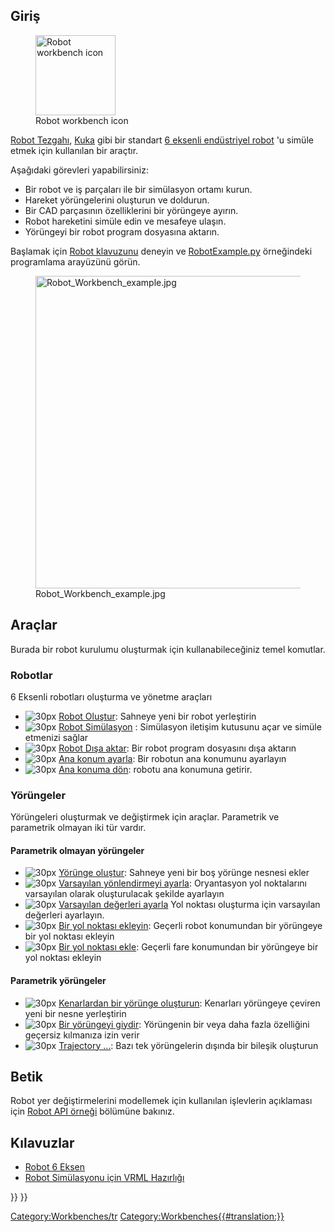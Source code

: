 <languages/>

{{Docnav
|[[Reverse_Engineering_Workbench|Reverse Engineering Workbench]]
|[[Sketcher_Workbench|Sketcher Workbench]]
|IconL=Workbench_Reverse_Engineering.svg
|IconR=Workbench_Sketcher.svg
}}

{{VeryImportantMessage|The Robot Workbench is unmaintained. If you have experience with the topic and are interested in maintaining it, please state your intention in the developer's section of the [https://forum.freecadweb.org/index.php FreeCAD forum].

The reason this workbench is still in the master source code is because this workbench is programmed in C++. If this workbench could be programmed in Python, then it could be made an [[external_workbenches|external workbench]] and it could be moved to a separate repository.
}}

== Giriş ==

[[Image:Workbench_Robot.svg|thumb|128px|Robot workbench icon]]

<div class="mw-translate-fuzzy">
[[Robot Workbench/tr|Robot Tezgahı]], [http://kuka.com/ Kuka] gibi bir standart [[Robot_6-Axis|6 eksenli endüstriyel robot]] 'u simüle etmek için kullanılan bir araçtır.
</div>

Aşağıdaki görevleri yapabilirsiniz: 
* Bir robot ve iş parçaları ile bir simülasyon ortamı kurun. 
* Hareket yörüngelerini oluşturun ve doldurun. 
* Bir CAD parçasının özelliklerini bir yörüngeye ayırın. 
* Robot hareketini simüle edin ve mesafeye ulaşın. 
* Yörüngeyi bir robot program dosyasına aktarın.

<div class="mw-translate-fuzzy">
Başlamak için [[Robot tutorial/tr|Robot klavuzunu]] deneyin ve [https://github.com/FreeCAD/FreeCAD_sf_master/blob/master/src/Mod/Robot/RobotExample.py RobotExample.py] örneğindeki programlama arayüzünü görün.
</div>

{{TOCright}}
[[Image:Robot_Workbench_example.jpg|500px]]

== Araçlar == 
Burada bir robot kurulumu oluşturmak için kullanabileceğiniz temel komutlar. 

=== Robotlar === 
6 Eksenli robotları oluşturma ve yönetme araçları

<div class="mw-translate-fuzzy">
* [[Image: Robot_CreateRobot.png | 30px]] [[Robot_CreateRobot/tr |Robot Oluştur]]: Sahneye yeni bir robot yerleştirin 
* [[Image: Robot_Simulate.png | 30px]] [[Robot_Simulate/tr | Robot Simülasyon]] : Simülasyon iletişim kutusunu açar ve simüle etmenizi sağlar 
* [[Image: Robot_Export.png | 30px]] [[Robot_Export/tr| Robot Dışa aktar]]: Bir robot program dosyasını dışa aktarın 
* [[Image: Robot_SetHomePos.png | 30px]] [[ Robot_SetHomePos/tr | Ana konum ayarla]]: Bir robotun ana konumunu ayarlayın 
* [[Image: Robot_RestoreHomePos.png | 30px]] [[Robot_RestoreHomePos | Ana konuma dön]]: robotu ana konumuna getirir.
</div>

=== Yörüngeler === 
Yörüngeleri oluşturmak ve değiştirmek için araçlar. Parametrik ve parametrik olmayan iki tür vardır.

<div class="mw-translate-fuzzy">
==== Parametrik olmayan yörüngeler ==== 
* [[Image: Robot_CreateTrajectory.png | 30px]] [[Robot_CreateTrajectory/tr |Yörünge oluştur]]: Sahneye yeni bir boş yörünge nesnesi ekler 
* [[Image: Robot_SetDefaultOrientation.png | 30px]] [[Robot_SetDefaultOrientation/tr | Varsayılan yönlendirmeyi ayarla]]: Oryantasyon yol noktalarını varsayılan olarak oluşturulacak şekilde ayarlayın 
* [[Image: Robot_SetDefaultValues.png | 30px]] [[Robot_SetDefaultValues/tr|Varsayılan değerleri ayarla]] Yol noktası oluşturma için varsayılan değerleri ayarlayın.
* [[Image: Robot_InsertWaypoint.png | 30px]] [[Robot_InsertWaypoint/tr| Bir yol noktası ekleyin]]: Geçerli robot konumundan bir yörüngeye bir yol noktası ekleyin 
* [[Image: Robot_InsertWaypointPre.png | 30px]] [[Robot_InsertWaypointPre/tr | Bir yol noktası ekle]]: Geçerli fare konumundan bir yörüngeye bir yol noktası ekleyin
</div>

<div class="mw-translate-fuzzy">
==== Parametrik yörüngeler ==== 
* [[Image: Robot_Edge2Trac.png | 30px]] [[Robot_Edge2Trac | Kenarlardan bir yörünge oluşturun]]: Kenarları yörüngeye çeviren yeni bir nesne yerleştirin 
* [[Image: Robot_TrajectoryDressUp.png | 30px]] [[Robot_TrajectoryDressUp | Bir yörüngeyi giydir]]: Yörüngenin bir veya daha fazla özelliğini geçersiz kılmanıza izin verir 
* [[Image: Robot_TrajectoryCompound.png | 30px]] [[Robot_TrajectoryCompound | Trajectory ...]]: Bazı tek yörüngelerin dışında bir bileşik oluşturun
</div>

== Betik ==

<div class="mw-translate-fuzzy">
Robot yer değiştirmelerini modellemek için kullanılan işlevlerin açıklaması için [[Robot API example/tr|Robot API örneği]] bölümüne bakınız.
</div>

== Kılavuzlar == 
* [[Robot 6-Axis/tr | Robot 6 Eksen]] 
* [[VRML Preparation for Robot Simulation/tr| Robot Simülasyonu için VRML Hazırlığı]]


<div class="mw-translate-fuzzy">
{{docnav/tr|[[FEM Workbench/tr|FEM tezgahı]]|[[Standard Menu/tr|Standart Menü]]}}
{{Robot Tools navi/tr}}
{{Userdocnavi/tr}}
[[Category:Workbenches/tr]]
</div>

{{Robot Tools navi{{#translation:}}}}
{{Userdocnavi{{#translation:}}}}
[[Category:Workbenches{{#translation:}}]]